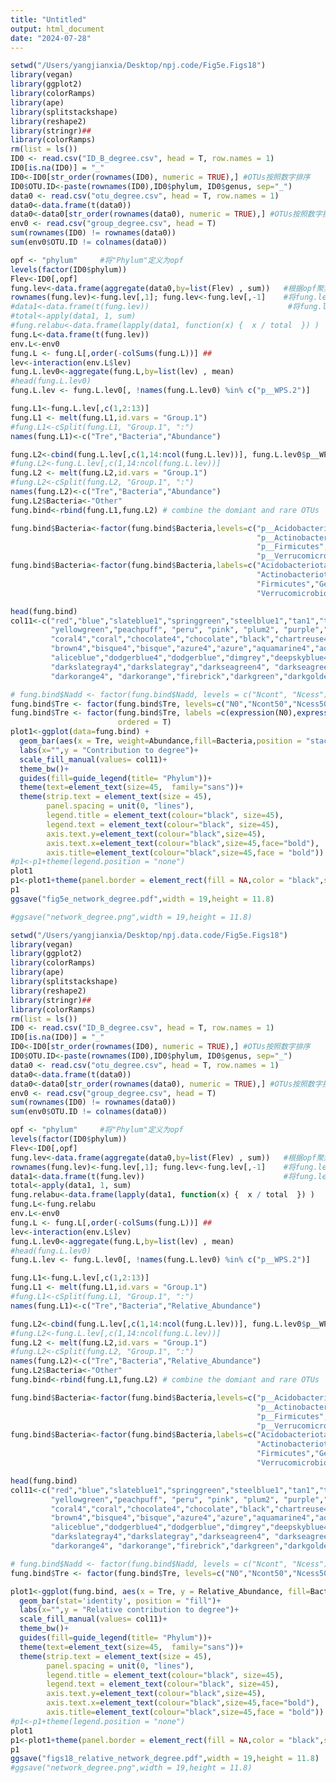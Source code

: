 ```yaml
---
title: "Untitled"
output: html_document
date: "2024-07-28"
---
```



```r
setwd("/Users/yangjianxia/Desktop/npj.code/Fig5e.Figs18")
library(vegan)
library(ggplot2)
library(colorRamps)
library(ape)
library(splitstackshape)
library(reshape2)
library(stringr)##
library(colorRamps)
rm(list = ls())
ID0 <- read.csv("ID_B_degree.csv", head = T, row.names = 1)
ID0[is.na(ID0)] = "_"
ID0<-ID0[str_order(rownames(ID0), numeric = TRUE),] #OTUs按照数字排序
ID0$OTU.ID<-paste(rownames(ID0),ID0$phylum, ID0$genus, sep="_")
data0 <- read.csv("otu_degree.csv", head = T, row.names = 1)
data0<-data.frame(t(data0))
data0<-data0[str_order(rownames(data0), numeric = TRUE),] #OTUs按照数字排序
env0 <- read.csv("group_degree.csv", head = T)
sum(rownames(ID0) != rownames(data0)) 
sum(env0$OTU.ID != colnames(data0))

opf <- "phylum"     #将"Phylum"定义为opf
levels(factor(ID0$phylum))
Flev<-ID0[,opf]  
fung.lev<-data.frame(aggregate(data0,by=list(Flev) , sum))   #根据opf聚集OTU
rownames(fung.lev)<-fung.lev[,1]; fung.lev<-fung.lev[,-1]    #将fung.lev的第一列固定为行名
#data1<-data.frame(t(fung.lev))                               #将fung.lev转置，命名为data1
#total<-apply(data1, 1, sum)
#fung.relabu<-data.frame(lapply(data1, function(x) {  x / total  }) ) 
fung.L<-data.frame(t(fung.lev)) 
env.L<-env0
fung.L <- fung.L[,order(-colSums(fung.L))] ## 
lev<-interaction(env.L$lev)
fung.L.lev0<-aggregate(fung.L,by=list(lev) , mean) 
#head(fung.L.lev0)
fung.L.lev <- fung.L.lev0[, !names(fung.L.lev0) %in% c("p__WPS.2")]

fung.L1<-fung.L.lev[,c(1,2:13)]
fung.L1 <- melt(fung.L1,id.vars = "Group.1")
#fung.L1<-cSplit(fung.L1, "Group.1", ":")
names(fung.L1)<-c("Tre","Bacteria","Abundance")  

fung.L2<-cbind(fung.L.lev[,c(1,14:ncol(fung.L.lev))], fung.L.lev0$p__WPS.2)
#fung.L2<-fung.L.lev[,c(1,14:ncol(fung.L.lev))]
fung.L2 <- melt(fung.L2,id.vars = "Group.1")
#fung.L2<-cSplit(fung.L2, "Group.1", ":")
names(fung.L2)<-c("Tre","Bacteria","Abundance")
fung.L2$Bacteria<-"Other"
fung.bind<-rbind(fung.L1,fung.L2) # combine the domiant and rare OTUs

fung.bind$Bacteria<-factor(fung.bind$Bacteria,levels=c("p__Acidobacteriota","p__Patescibacteria","p__Proteobacteria",
                                                       "p__Actinobacteriota","p__Chloroflexi","p__Bacteroidota",
                                                       "p__Firmicutes","p__Gemmatimonadota","p__Planctomycetota",
                                                       "p__Verrucomicrobiota","p__Myxococcota","p__Methylomirabilota","Other"))
fung.bind$Bacteria<-factor(fung.bind$Bacteria,labels=c("Acidobacteriota","Patescibacteria","Proteobacteria",
                                                       "Actinobacteriota","Chloroflexi","Bacteroidota",
                                                       "Firmicutes","Gemmatimonadota","Planctomycetota",
                                                       "Verrucomicrobiota","Myxococcota","Methylomirabilota","Others"))

head(fung.bind)
col11<-c("red","blue","slateblue1","springgreen","steelblue1","tan1","thistle1","tomato","turquoise", "violet", 
         "yellowgreen","peachpuff", "peru", "pink", "plum2", "purple","wheat", "cornsilk3","cornsilk",
         "coral4","coral","chocolate4","chocolate","black","chartreuse4","chartreuse","burlywood4","burlywood",
         "brown4","bisque4","bisque","azure4","azure","aquamarine4","aquamarine","antiquewhite4","antiquewhite",
         "aliceblue","dodgerblue4","dodgerblue","dimgrey","deepskyblue4", "deepskyblue", "deeppink4", "deeppink","darkviolet",
         "darkslategray4","darkslategray","darkseagreen4", "darkseagreen", "darksalmon", "darkred", "darkorchid4", "darkorchid",
         "darkorange4", "darkorange","firebrick","darkgreen","darkgoldenrod4", "darkgoldenrod", "darkcyan","cyan")

# fung.bind$Nadd <- factor(fung.bind$Nadd, levels = c("Ncont", "Ncess"))
fung.bind$Tre <- factor(fung.bind$Tre, levels=c("N0","Ncont50","Ncess50"),ordered = T)
fung.bind$Tre <- factor(fung.bind$Tre, labels =c(expression(N0),expression(NcontN50),expression(NcessN50)),
                        ordered = T)
plot1<-ggplot(data=fung.bind) +
  geom_bar(aes(x = Tre, weight=Abundance,fill=Bacteria,position = "stack"))+  
  labs(x="",y = "Contribution to degree")+
  scale_fill_manual(values= col11)+
  theme_bw()+
  guides(fill=guide_legend(title= "Phylum"))+
  theme(text=element_text(size=45,  family="sans"))+
  theme(strip.text = element_text(size = 45),
        panel.spacing = unit(0, "lines"),
        legend.title = element_text(colour="black", size=45),
        legend.text = element_text(colour="black", size=45),
        axis.text.y=element_text(colour="black",size=45),
        axis.text.x=element_text(colour="black",size=45,face="bold"),
        axis.title=element_text(colour="black",size=45,face = "bold"))
#p1<-p1+theme(legend.position = "none")
plot1
p1<-plot1+theme(panel.border = element_rect(fill = NA,color = "black",size=3.5,linetype = "solid"))
p1
ggsave("fig5e_network_degree.pdf",width = 19,height = 11.8)

#ggsave("network_degree.png",width = 19,height = 11.8)

setwd("/Users/yangjianxia/Desktop/npj.data.code/Fig5e.Figs18")
library(vegan)
library(ggplot2)
library(colorRamps)
library(ape)
library(splitstackshape)
library(reshape2)
library(stringr)##
library(colorRamps)
rm(list = ls())
ID0 <- read.csv("ID_B_degree.csv", head = T, row.names = 1)
ID0[is.na(ID0)] = "_"
ID0<-ID0[str_order(rownames(ID0), numeric = TRUE),] #OTUs按照数字排序
ID0$OTU.ID<-paste(rownames(ID0),ID0$phylum, ID0$genus, sep="_")
data0 <- read.csv("otu_degree.csv", head = T, row.names = 1)
data0<-data.frame(t(data0))
data0<-data0[str_order(rownames(data0), numeric = TRUE),] #OTUs按照数字排序
env0 <- read.csv("group_degree.csv", head = T)
sum(rownames(ID0) != rownames(data0)) 
sum(env0$OTU.ID != colnames(data0))

opf <- "phylum"     #将"Phylum"定义为opf
levels(factor(ID0$phylum))
Flev<-ID0[,opf]  
fung.lev<-data.frame(aggregate(data0,by=list(Flev) , sum))   #根据opf聚集OTU
rownames(fung.lev)<-fung.lev[,1]; fung.lev<-fung.lev[,-1]    #将fung.lev的第一列固定为行名
data1<-data.frame(t(fung.lev))                               #将fung.lev转置，命名为data1
total<-apply(data1, 1, sum)
fung.relabu<-data.frame(lapply(data1, function(x) {  x / total  }) ) 
fung.L<-fung.relabu          
env.L<-env0
fung.L <- fung.L[,order(-colSums(fung.L))] ## 
lev<-interaction(env.L$lev)
fung.L.lev0<-aggregate(fung.L,by=list(lev) , mean) 
#head(fung.L.lev0)
fung.L.lev <- fung.L.lev0[, !names(fung.L.lev0) %in% c("p__WPS.2")]

fung.L1<-fung.L.lev[,c(1,2:13)]
fung.L1 <- melt(fung.L1,id.vars = "Group.1")
#fung.L1<-cSplit(fung.L1, "Group.1", ":")
names(fung.L1)<-c("Tre","Bacteria","Relative_Abundance")  

fung.L2<-cbind(fung.L.lev[,c(1,14:ncol(fung.L.lev))], fung.L.lev0$p__WPS.2)
#fung.L2<-fung.L.lev[,c(1,14:ncol(fung.L.lev))]
fung.L2 <- melt(fung.L2,id.vars = "Group.1")
#fung.L2<-cSplit(fung.L2, "Group.1", ":")
names(fung.L2)<-c("Tre","Bacteria","Relative_Abundance")
fung.L2$Bacteria<-"Other"
fung.bind<-rbind(fung.L1,fung.L2) # combine the domiant and rare OTUs

fung.bind$Bacteria<-factor(fung.bind$Bacteria,levels=c("p__Acidobacteriota","p__Patescibacteria","p__Proteobacteria",
                                                       "p__Actinobacteriota","p__Chloroflexi","p__Bacteroidota",
                                                       "p__Firmicutes","p__Gemmatimonadota","p__Planctomycetota",
                                                       "p__Verrucomicrobiota","p__Myxococcota","p__Methylomirabilota","Other"))
fung.bind$Bacteria<-factor(fung.bind$Bacteria,labels=c("Acidobacteriota","Patescibacteria","Proteobacteria",
                                                       "Actinobacteriota","Chloroflexi","Bacteroidota",
                                                       "Firmicutes","Gemmatimonadota","Planctomycetota",
                                                       "Verrucomicrobiota","Myxococcota","Methylomirabilota","Others"))

head(fung.bind)
col11<-c("red","blue","slateblue1","springgreen","steelblue1","tan1","thistle1","tomato","turquoise", "violet", 
         "yellowgreen","peachpuff", "peru", "pink", "plum2", "purple","wheat", "cornsilk3","cornsilk",
         "coral4","coral","chocolate4","chocolate","black","chartreuse4","chartreuse","burlywood4","burlywood",
         "brown4","bisque4","bisque","azure4","azure","aquamarine4","aquamarine","antiquewhite4","antiquewhite",
         "aliceblue","dodgerblue4","dodgerblue","dimgrey","deepskyblue4", "deepskyblue", "deeppink4", "deeppink","darkviolet",
         "darkslategray4","darkslategray","darkseagreen4", "darkseagreen", "darksalmon", "darkred", "darkorchid4", "darkorchid",
         "darkorange4", "darkorange","firebrick","darkgreen","darkgoldenrod4", "darkgoldenrod", "darkcyan","cyan")

# fung.bind$Nadd <- factor(fung.bind$Nadd, levels = c("Ncont", "Ncess"))
fung.bind$Tre <- factor(fung.bind$Tre, levels=c("N0","Ncont50","Ncess50"),ordered = T)

plot1<-ggplot(fung.bind, aes(x = Tre, y = Relative_Abundance, fill=Bacteria)) +
  geom_bar(stat='identity', position = "fill")+  
  labs(x="",y = "Relative contribution to degree")+
  scale_fill_manual(values= col11)+
  theme_bw()+
  guides(fill=guide_legend(title= "Phylum"))+
  theme(text=element_text(size=45,  family="sans"))+
  theme(strip.text = element_text(size = 45),
        panel.spacing = unit(0, "lines"),
        legend.title = element_text(colour="black", size=45),
        legend.text = element_text(colour="black", size=45),
        axis.text.y=element_text(colour="black",size=45),
        axis.text.x=element_text(colour="black",size=45,face="bold"),
        axis.title=element_text(colour="black",size=45,face = "bold"))
#p1<-p1+theme(legend.position = "none")
plot1
p1<-plot1+theme(panel.border = element_rect(fill = NA,color = "black",size=3.5,linetype = "solid"))
p1
ggsave("figs18_relative_network_degree.pdf",width = 19,height = 11.8)
#ggsave("network_degree.png",width = 19,height = 11.8)
```

